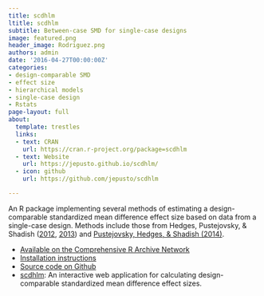 ```yaml
---
title: scdhlm
ltitle: scdhlm
subtitle: Between-case SMD for single-case designs
image: featured.png
header_image: Rodriguez.png
authors: admin
date: '2016-04-27T00:00:00Z'
categories:
- design-comparable SMD
- effect size
- hierarchical models
- single-case design
- Rstats
page-layout: full
about:
  template: trestles
  links:
  - text: CRAN
    url: https://cran.r-project.org/package=scdhlm
  - text: Website
    url: https://jepusto.github.io/scdhlm/
  - icon: github
    url: https://github.com/jepusto/scdhlm

---
```


An R package implementing several methods of estimating a design-comparable standardized mean difference effect size based on data from a single-case design. Methods include those from Hedges, Pustejovsky, & Shadish ([2012](/publication/SMD-for-SCD), [2013](/publication/SMD-for-MBD)) and [Pustejovsky, Hedges, & Shadish (2014)](/publication/design-comparable-effect-sizes/).

- [Available on the Comprehensive R Archive Network](https://CRAN.R-project.org/package=scdhlm)
- [Installation instructions](/getting-started-with-scdhlm)
- [Source code on Github](https://github.com/jepusto/scdhlm)
- [scdhlm](https://jepusto.shinyapps.io/scdhlm/): An interactive web application for calculating design-comparable standardized mean difference effect sizes.

